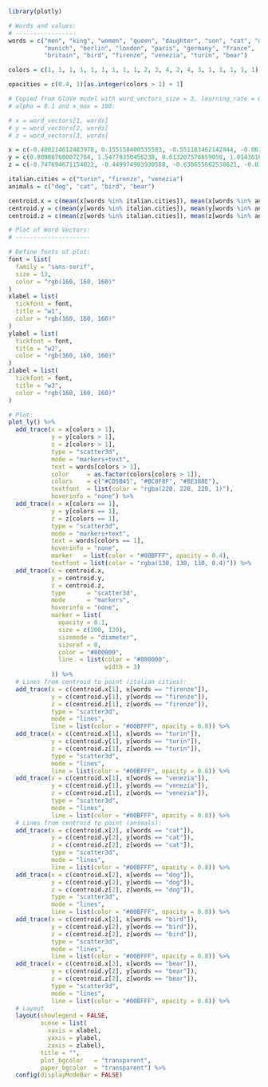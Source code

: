 ```r
library(plotly)

# Words and values:
# -----------------
words = c("men", "king", "women", "queen", "daughter", "son", "cat", "dog", 
          "munich", "berlin", "london", "paris", "germany", "france", 
          "britain", "bird", "firenze", "venezia", "turin", "bear")

colors = c(1, 1, 1, 1, 1, 1, 1, 1, 1, 2, 3, 4, 2, 4, 3, 1, 1, 1, 1, 1)

opacities = c(0.4, 1)[as.integer(colors > 1) + 1]

# Copied from GloVe model with word_vectors_size = 3, learning_rate = 0.05, 
# alpha = 0.1 and x_max = 100:

# x = word_vectors[1, words]
# y = word_vectors[2, words]
# z = word_vectors[3, words]

x = c(-0.400214612483978, 0.155158400535583, -0.551183462142944, -0.0610131211578846, -0.042755912989378, 0.0447503961622715, -0.470899939537048, -0.402773648500443, -0.0487528331577778, -0.192662939429283, 0.00310734775848687, -0.0818405672907829, -0.124575987458229, 0.00203429372049868, -0.229007393121719, -0.356412202119827, 0.611625552177429, 0.408576637506485, 0.122585885226727, -0.49473211 )
y = c(0.809867680072784, 1.54770350456238, 0.613207578659058, 1.01436102390289, 0.917889356613159, 1.28852820396423, 0.051154900342226, 0.273715287446976, 0.332228034734726, 0.731834948062897, 1.35951673984528, 1.0227769613266, 1.36418104171753, 1.44664418697357, 1.05902516841888, 0.149566367268562, -0.438074022531509, -0.349100410938263, 0.017778541892767, -0.09441595)
z = c(-0.747694671154022, -0.449974983930588, -0.638655662536621, -0.0317355208098888, 0.363278985023499, -0.00060063402634114, 0.1646568775177, 0.125182867050171, 0.380007326602936, 0.186297029256821, -0.325228422880173, 0.170561000704765, -0.321435034275055, -0.347879141569138, -0.294686198234558, 0.0959524735808372, 0.0748170092701912, 0.353504478931427, 0.5331209897995, -0.14022741 )

italian.cities = c("turin", "firenze", "venezia")
animals = c("dog", "cat", "bird", "bear")

centroid.x = c(mean(x[words %in% italian.cities]), mean(x[words %in% animals]))
centroid.y = c(mean(y[words %in% italian.cities]), mean(y[words %in% animals]))
centroid.z = c(mean(z[words %in% italian.cities]), mean(z[words %in% animals]))

# Plot of Word Vectors:
# ---------------------

# Define fonts of plot:
font = list(
  family = "sans-serif",
  size = 13,
  color = "rgb(160, 160, 160)"
)
xlabel = list(
  tickfont = font,
  title = "w1",
  color = "rgb(160, 160, 160)"
)
ylabel = list(
  tickfont = font,
  title = "w2",
  color = "rgb(160, 160, 160)"
)
zlabel = list(
  tickfont = font,
  title = "w3",
  color = "rgb(160, 160, 160)"
)

# Plot:
plot_ly() %>% 
  add_trace(x = x[colors > 1], 
            y = y[colors > 1], 
            z = z[colors > 1], 
            type = "scatter3d", 
            mode = "markers+text", 
            text = words[colors > 1],
            color     = as.factor(colors[colors > 1]),
            colors    = c("#CD5B45", "#BC8F8F", "#8E388E"),
            textfont  = list(color = "rgba(220, 220, 220, 1)"),
            hoverinfo = "none") %>%
  add_trace(x = x[colors == 1], 
            y = y[colors == 1], 
            z = z[colors == 1], 
            type = "scatter3d", 
            mode = "markers+text", 
            text = words[colors == 1],
            hoverinfo = "none",
            marker   = list(color = "#00BFFF", opacity = 0.4),
            textfont = list(color = "rgba(130, 130, 130, 0.4)")) %>%
  add_trace(x = centroid.x, 
            y = centroid.y, 
            z = centroid.z,
            type      = "scatter3d",
            mode      = "markers",
            hoverinfo = "none",
            marker = list(
              opacity = 0.1,
              size = c(200, 120),
              sizemode = "diameter",
              sizeref = 0,
              color = "#800000",
              line  = list(color = "#800000",
                           width = 3)
            )) %>%
  # Lines from centroid to point (italian cities):
  add_trace(x = c(centroid.x[1], x[words == "firenze"]), 
            y = c(centroid.y[1], y[words == "firenze"]), 
            z = c(centroid.z[1], z[words == "firenze"]), 
            type = "scatter3d", 
            mode = "lines",
            line = list(color = "#00BFFF", opacity = 0.8)) %>%
  add_trace(x = c(centroid.x[1], x[words == "turin"]), 
            y = c(centroid.y[1], y[words == "turin"]), 
            z = c(centroid.z[1], z[words == "turin"]), 
            type = "scatter3d", 
            mode = "lines",
            line = list(color = "#00BFFF", opacity = 0.8)) %>%
  add_trace(x = c(centroid.x[1], x[words == "venezia"]), 
            y = c(centroid.y[1], y[words == "venezia"]), 
            z = c(centroid.z[1], z[words == "venezia"]), 
            type = "scatter3d", 
            mode = "lines",
            line = list(color = "#00BFFF", opacity = 0.8)) %>%
  # Lines from centroid to point (animals):
  add_trace(x = c(centroid.x[2], x[words == "cat"]), 
            y = c(centroid.y[2], y[words == "cat"]), 
            z = c(centroid.z[2], z[words == "cat"]), 
            type = "scatter3d", 
            mode = "lines",
            line = list(color = "#00BFFF", opacity = 0.8)) %>%
  add_trace(x = c(centroid.x[2], x[words == "dog"]), 
            y = c(centroid.y[2], y[words == "dog"]), 
            z = c(centroid.z[2], z[words == "dog"]), 
            type = "scatter3d", 
            mode = "lines",
            line = list(color = "#00BFFF", opacity = 0.8)) %>%
  add_trace(x = c(centroid.x[2], x[words == "bird"]), 
            y = c(centroid.y[2], y[words == "bird"]), 
            z = c(centroid.z[2], z[words == "bird"]), 
            type = "scatter3d", 
            mode = "lines",
            line = list(color = "#00BFFF", opacity = 0.8)) %>%
  add_trace(x = c(centroid.x[2], x[words == "bear"]), 
            y = c(centroid.y[2], y[words == "bear"]), 
            z = c(centroid.z[2], z[words == "bear"]), 
            type = "scatter3d", 
            mode = "lines",
            line = list(color = "#00BFFF", opacity = 0.8)) %>%
  # Layout
  layout(showlegend = FALSE,
         scene = list(
           xaxis = xlabel,
           yaxis = ylabel,
           zaxis = zlabel),
         title = "",
         plot_bgcolor   = "transparent",
         paper_bgcolor  = "transparent") %>%
  config(displayModeBar = FALSE)

```
